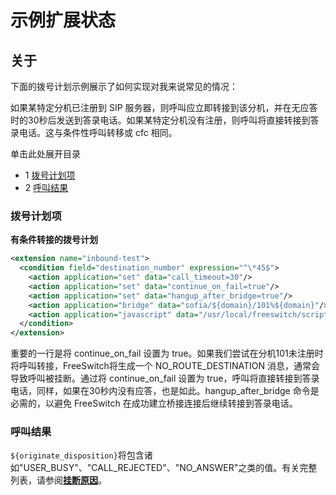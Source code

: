 # 示例扩展状态

## 关于

下面的拨号计划示例展示了如何实现对我来说常见的情况：

如果某特定分机已注册到 SIP 服务器，则呼叫应立即转接到该分机，并在无应答时的30秒后发送到答录电话。如果某特定分机没有注册，则呼叫将直接转接到答录电话。这与条件性呼叫转移或 cfc 相同。

单击此处展开目录

* 1 [拨号计划项](#拨号计划项)
* 2 [呼叫结果](#呼叫结果)

### 拨号计划项

**有条件转接的拨号计划**

```xml
<extension name="inbound-test">
  <condition field="destination_number" expression="^\*45$">
    <action application="set" data="call_timeout=30"/>
    <action application="set" data="continue_on_fail=true"/>
    <action application="set" data="hangup_after_bridge=true"/>
    <action application="bridge" data="sofia/${domain}/101%${domain}"/>
    <action application="javascript" data="/usr/local/freeswitch/scripts/answermachine.js ${originate_disposition}"/>
  </condition>
</extension> 
```

重要的一行是将 continue\_on\_fail 设置为 true。如果我们尝试在分机101未注册时将呼叫转接，FreeSwitch将生成一个 NO\_ROUTE\_DESTINATION 消息，通常会导致呼叫被挂断。通过将 continue\_on\_fail 设置为 true，呼叫将直接转接到答录电话，同样，如果在30秒内没有应答，也是如此。hangup\_after\_bridge 命令是必需的，以避免 FreeSwitch 在成功建立桥接连接后继续转接到答录电话。

### 呼叫结果

`${originate_disposition}`将包含诸如"USER_BUSY"、"CALL_REJECTED"、"NO_ANSWER"之类的值。有关完整列表，请参阅[**挂断原因**](../../../Troubleshooting-Debugging/Hangup-Cause-Code-Table_3964945.mdx#about)。